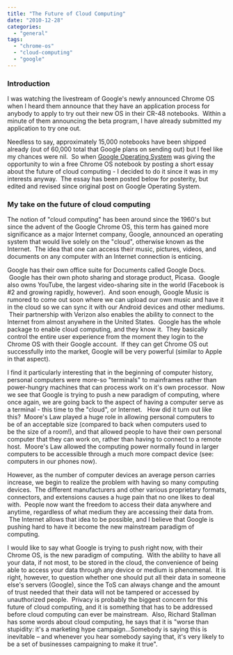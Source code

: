 ```yaml
---
title: "The Future of Cloud Computing"
date: "2010-12-28"
categories: 
  - "general"
tags: 
  - "chrome-os"
  - "cloud-computing"
  - "google"
---
```


### Introduction

I was watching the livestream of Google's newly announced Chrome OS when I heard them announce that they have an application process for anybody to apply to try out their new OS in their CR-48 notebooks.  Within a minute of them announcing the beta program, I have already submitted my application to try one out.

Needless to say, approximately 15,000 notebooks have been shipped already (out of 60,000 total that Google plans on sending out) but I feel like my chances were nil.  So when [Google Operating System](http://googlesystem.blogspot.com/2010/12/win-chrome-os-notebook.html#comments) was giving the opportunity to win a free Chrome OS notebook by posting a short essay about the future of cloud computing - I decided to do it since it was in my interests anyway.  The essay has been posted below for posterity, but edited and revised since original post on Google Operating System.

### My take on the future of cloud computing

The notion of "cloud computing" has been around since the 1960's but since the advent of the Google Chrome OS, this term has gained more significance as a major Internet company, Google, announced an operating system that would live solely on the "cloud", otherwise known as the Internet.  The idea that one can access their music, pictures, videos, and documents on any computer with an Internet connection is enticing.

Google has their own office suite for Documents called Google Docs.  Google has their own photo sharing and storage product, Picasa.  Google also owns YouTube, the largest video-sharing site in the world (Facebook is #2 and growing rapidly, however).  And soon enough, Google Music is rumored to come out soon where we can upload our own music and have it in the cloud so we can sync it with our Android devices and other mediums.  Their partnership with Verizon also enables the ability to connect to the Internet from almost anywhere in the United States.  Google has the whole package to enable cloud computing, and they know it.  They basically control the entire user experience from the moment they login to the Chrome OS with their Google account.  If they can get Chrome OS out successfully into the market, Google will be very powerful (similar to Apple in that aspect).

I find it particularly interesting that in the beginning of computer history, personal computers were more-so "terminals" to mainframes rather than power-hungry machines that can process work on it's own processor.  Now we see that Google is trying to push a new paradigm of computing, where once again, we are going back to the aspect of having a computer serve as a terminal - this time to the "cloud", or Internet.   How did it turn out like this?  Moore's Law played a huge role in allowing personal computers to be of an acceptable size (compared to back when computers used to be the size of a room!), and that allowed people to have their own personal computer that they can work on, rather than having to connect to a remote host.  Moore's Law allowed the computing power normally found in larger computers to be accessible through a much more compact device (see: computers in our phones now).

However, as the number of computer devices an average person carries increase, we begin to realize the problem with having so many computing devices.  The different manufacturers and other various proprietary formats, connectors, and extensions causes a huge pain that no one likes to deal with.  People now want the freedom to access their data anywhere and anytime, regardless of what medium they are accessing their data from.  The Internet allows that idea to be possible, and I believe that Google is pushing hard to have it become the new mainstream paradigm of computing.

I would like to say what Google is trying to push right now, with their Chrome OS, is the new paradigm of computing.  With the ability to have all your data, if not most, to be stored in the cloud, the convenience of being able to access your data through any device or medium is phenomenal.  It is right, however, to question whether one should put all their data in someone else's servers (Google), since the ToS can always change and the amount of trust needed that their data will not be tampered or accessed by unauthorized people.  Privacy is probably the biggest concern for this future of cloud computing, and it is something that has to be addressed before cloud computing can ever be mainstream.  Also, Richard Stallman has some words about cloud computing, he says that it is "worse than stupidity: it's a marketing hype campaign...Somebody is saying this is inevitable – and whenever you hear somebody saying that, it's very likely to be a set of businesses campaigning to make it true".
